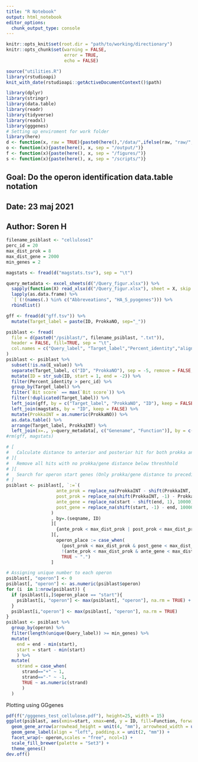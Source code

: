 ```yaml
---
title: "R Notebook"
output: html_notebook
editor_options: 
  chunk_output_type: console
---
```

```r
knitr::opts_knit$set(root.dir = "path/to/working/directionary")
knitr::opts_chunk$set(warning = FALSE,
                      error = TRUE,
                      echo = FALSE)
```
```r
source("utilities.R")
library(rstudioapi)
knit_with_date(rstudioapi::getActiveDocumentContext()$path)
```

```r
library(dplyr)
library(stringr)
library(data.table)
library(readr)
library(tidyverse)
library(readxl)
library(gggenes)
# Setting up enviroment for work folder
library(here)
d <- function(x, raw = TRUE){paste0(here(),"/data/",ifelse(raw, "raw/", "processed/"), x)}
o <- function(x){paste(here(), x, sep = "/output/")}
f <- function(x){paste(here(), x, sep = "/figures/")}
s <- function(x){paste(here(), x, sep = "/scripts/")}

```

## Goal: Do the operon identification data.table notation
## Date: 23 maj 2021
## Author: Soren H


```r
filename_psiblast <- "cellulose1"
perc_id = 20
max_dist_prok = 8
max_dist_gene = 2000
min_genes = 2
```



```r
magstats <- fread(d("magstats.tsv"), sep = "\t")

query_metadata <- excel_sheets(d("/Query_figur.xlsx")) %>% 
  sapply(function(X) read_xlsx(d("/Query_figur.xlsx"), sheet = X, skip = 1), USE.NAMES = T) %>% 
  lapply(as.data.frame) %>% 
  `[`(!(names(.) %in% c("Abbreveations", "HA_S_pyogenes"))) %>% 
  rbindlist()

gff <- fread(d("gff.tsv")) %>% 
  mutate(Target_label = paste(ID, ProkkaNO, sep="_"))
```


```r
psiblast <- fread(
  file = d(paste0("/psiblast/", filename_psiblast, ".txt")), 
  header = FALSE, fill=TRUE, sep = "\t", 
  col.names = c("Query_label", "Target_label","Percent_identity","align_length","mismatch", "gap_opens","start_query", "end_query", "start_target", "end_target","E_value", "Bit score")
) 
psiblast <- psiblast %>% 
  subset(!is.na(E_value)) %>%   
  separate(Target_label, c("ID", "ProkkaNO"), sep = -5, remove = FALSE, extra = "merge") %>%
  mutate(ID = str_sub(ID, start = 1, end = -2)) %>%
  filter(Percent_identity > perc_id) %>% 
  group_by(Target_label) %>% 
  filter(`Bit score` == max(`Bit score`)) %>% 
  filter(!duplicated(Target_label)) %>%   
  left_join(gff, by = c("Target_label", "ProkkaNO", "ID"), keep = FALSE) %>%
  left_join(magstats, by = "ID", keep = FALSE) %>% 
  mutate(ProkkaINT = as.numeric(ProkkaNO)) %>% 
  as.data.table() %>% 
  arrange(Target_label, ProkkaINT) %>% 
  left_join(x=., y=query_metadata[, c("Genename", "Function")], by = c("Query_label" = "Genename"))
#rm(gff, magstats)
```



```r

# [
#   Calculate distance to anterior and posterior hit for both prokka and nucleotides
# ][
#   Remove all hits with no prokka/gene distance below threshhold
# ][
#   Search for operon start genes (Only prokka/gene distance to preceding hit is within threshold)
# ]
psiblast <- psiblast[, `:=`(
                   ante_prok = replace_na(ProkkaINT - shift(ProkkaINT, 1), 10000),
                   post_prok = replace_na(shift(ProkkaINT, -1) - ProkkaINT, 10000),
                   ante_gene = replace_na(start - shift(end, 1), 10000),
                   post_gene = replace_na(shift(start, -1) - end, 10000)
                 )
                 , by=.(seqname, ID)
                 ][
                   {ante_prok < max_dist_prok | post_prok < max_dist_prok} & {ante_gene < max_dist_gene | post_gene < max_dist_gene}
                 ][,
                   operon_place := case_when(
                     (post_prok < max_dist_prok & post_gene < max_dist_gene) & 
                     !(ante_prok < max_dist_prok & ante_gene < max_dist_gene) ~ "start",
                     TRUE ~ ".")
                 ]

# Assigning unique number to each operon
psiblast[, "operon"] <- 0
psiblast[, "operon"] <- as.numeric(psiblast$operon)
for (i  in 1:nrow(psiblast)) {
  if (psiblast[i,]$operon_place == "start"){
    psiblast[i, "operon"] <- max(psiblast[, "operon"], na.rm = TRUE) + 1
  }
  psiblast[i,"operon"] <- max(psiblast[, "operon"], na.rm = TRUE)
}
psiblast <- psiblast %>% 
  group_by(operon) %>% 
  filter(length(unique(Query_label)) >= min_genes) %>% 
  mutate(
    end = end - min(start),
    start = start - min(start)
    ) %>% 
  mutate(
    strand = case_when(
      strand=="+" ~ 1,
      strand=="-" ~ -1,
      TRUE ~ as.numeric(strand)
      )
  )
```

Plotting using GGgenes

```r
pdf(f("/gggenes_test_cellulose.pdf"), height=25, width = 15)
ggplot(psiblast, aes(xmin=start, xmax=end, y = ID, fill=Function, forward = strand, label = Query_label)) + 
  geom_gene_arrow(arrowhead_height = unit(4, "mm"), arrowhead_width = unit(2, "mm"), arrow_body_height = unit(4, "mm")) + 
  geom_gene_label(align = "left", padding.x = unit(2, "mm")) +
  facet_wrap(~ operon,scales = "free", ncol=1) + 
  scale_fill_brewer(palette = "Set3") +
  theme_genes()
dev.off()
```






















